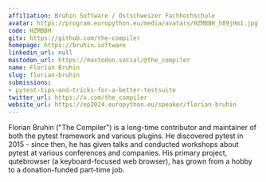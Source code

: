 ```yaml
---
affiliation: Bruhin Software / Ostschweizer Fachhochschule
avatar: https://program.europython.eu/media/avatars/HZMBBH_h89jHm1.jpg
code: HZMBBH
gitx: https://github.com/the-compiler
homepage: https://bruhin.software
linkedin_url: null
mastodon_url: https://mastodon.social/@the_compiler
name: Florian Bruhin
slug: florian-bruhin
submissions:
- pytest-tips-and-tricks-for-a-better-testsuite
twitter_url: https://x.com/the_compiler
website_url: https://ep2024.europython.eu/speaker/florian-bruhin
---
```


Florian Bruhin ("The Compiler") is a long-time contributor and maintainer of
both the pytest framework and various plugins. He discovered pytest in 2015 -
since then, he has given talks and conducted workshops about pytest at various
conferences and companies. His primary project, qutebrowser (a keyboard-focused
web browser), has grown from a hobby to a donation-funded part-time job.
